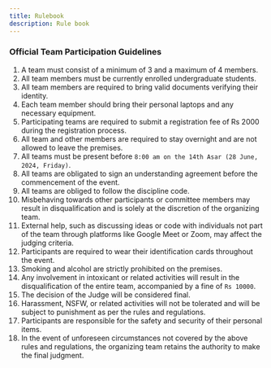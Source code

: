 ```yaml
---
title: Rulebook
description: Rule book
---
```


### Official Team Participation Guidelines

1. A team must consist of a minimum of 3 and a maximum of 4 members.
2. All team members must be currently enrolled undergraduate students.
3. All team members are required to bring valid documents verifying their identity.
4. Each team member should bring their personal laptops and any necessary equipment.
5. Participating teams are required to submit a registration fee of Rs 2000 during the registration process.
6. All team and other members are required to stay overnight and are not allowed to leave the premises.
7. All teams must be present before `8:00 am on the 14th Asar (28 June, 2024, Friday)`.
8. All teams are obligated to sign an understanding agreement before the commencement of the event.
9. All teams are obliged to follow the discipline code.
10. Misbehaving towards other participants or committee members may result in disqualification and is solely at the discretion of the organizing team.
11. External help, such as discussing ideas or code with individuals not part of the team through platforms like Google Meet or Zoom, may affect the judging criteria.
12. Participants are required to wear their identification cards throughout the event.
13. Smoking and alcohol are strictly prohibited on the premises.
14. Any involvement in intoxicant or related activities will result in the disqualification of the entire team, accompanied by a fine of `Rs 10000`.
15. The decision of the Judge will be considered final.
16. Harassment, NSFW, or related activities will not be tolerated and will be subject to punishment as per the rules and regulations.
17. Participants are responsible for the safety and security of their personal items.
18. In the event of unforeseen circumstances not covered by the above rules and regulations, the organizing team retains the authority to make the final judgment.

